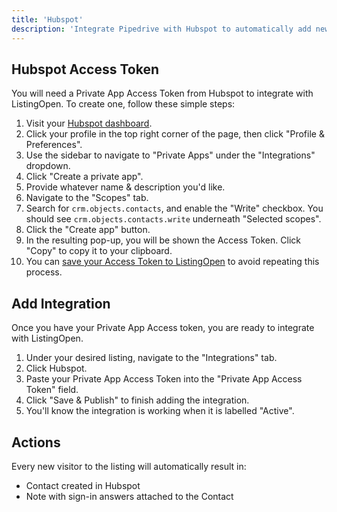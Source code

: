 ```yaml
---
title: 'Hubspot'
description: 'Integrate Pipedrive with Hubspot to automatically add new visitors to Contacts.'
---
```


## Hubspot Access Token

You will need a Private App Access Token from Hubspot to integrate with ListingOpen. To create one, follow these simple steps:

1. Visit your [Hubspot dashboard](https://app.hubspot.com).
2. Click your profile in the top right corner of the page, then click "Profile & Preferences".
3. Use the sidebar to navigate to "Private Apps" under the "Integrations" dropdown.
4. Click "Create a private app".
5. Provide whatever name & description you'd like.
6. Navigate to the "Scopes" tab.
7. Search for `crm.objects.contacts`, and enable the "Write" checkbox. You should see `crm.objects.contacts.write` underneath "Selected scopes".
8. Click the "Create app" button.
9. In the resulting pop-up, you will be shown the Access Token. Click "Copy" to copy it to your clipboard.
10. You can [save your Access Token to ListingOpen](/account/credentials) to avoid repeating this process.

## Add Integration

Once you have your Private App Access token, you are ready to integrate with ListingOpen.

1. Under your desired listing, navigate to the "Integrations" tab.
2. Click Hubspot.
3. Paste your Private App Access Token into the "Private App Access Token" field.
4. Click "Save & Publish" to finish adding the integration.
5. You'll know the integration is working when it is labelled "Active".

## Actions

Every new visitor to the listing will automatically result in:
* Contact created in Hubspot
* Note with sign-in answers attached to the Contact